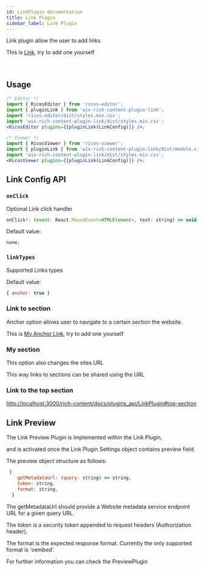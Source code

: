 ```yaml
---
id: LinkPlugin documentation
title: Link Plugin
sidebar_label: Link Plugin
---
```



Link plugin allow the user to add links

<div className="card" id="top-section">
   <span  style={{color: 'black'}}>This is <a style={{color: 'blue', fontSize: '1.2em'}} href="https://wix-incubator.github.io/rich-content/docs/ricos/quick-start">Link</a>, try to add one yourself</span>
</div>
<br />

<br />

## Usage

```jsx
/* Editor */
import { RicosEditor } from 'ricos-editor';
import { pluginLink } from 'wix-rich-content-plugin-link';
import 'ricos-editor/dist/styles.min.css';
import 'wix-rich-content-plugin-link/dist/styles.min.css';
<RicosEditor plugins={[pluginLink(LinkConfig)]} />;

/* Viewer */
import { RicosViewer } from 'ricos-viewer';
import { pluginLink } from 'wix-rich-content-plugin-link/dist/module.viewer';
import 'wix-rich-content-plugin-link/dist/styles.min.css';
<RicosViewer plugins={[pluginLink(LinkConfig)]} />;
```

## Link Config API

### `onClick`

Optional Link click handler

```jsx
onClick?: (event: React.MouseEvent<HTMLElement>, text: string) => void;
```

Default value:

```jsx
none;
```

### `linkTypes`

Supported Links types

Default value:

```jsx
{ anchor: true }
```

### Link to section
Anchor option allows user to navigate to a certain section the website.



<div className="card">
   <span style={{color: 'black'}}>This is <a style={{color: 'blue', fontSize: '1.2em'}} href="#anchor">My Anchor Link</a>, try to add one yourself</span>
   <h3 style={{color: 'black', marginTop:'100px'}} id="anchor">My section</h3>
</div>

This option also changes the sites URL

This way links to sections can be shared using the URL

<div className="card">
   <h3 style={{color: 'black'}}>Link to the top section</h3>
   <a style={{color: 'blue', fontSize: '1.2em'}} href="#top-section">http://localhost:3000/rich-content/docs/plugins_api/LinkPlugin#top-section</a>
</div>

## Link Preview
The Link Preview Plugin is implemented within the Link Plugin,

and is activated once the Link Plugin Settings object contains preview field.

The preview object structure as follows:

``` jsx
 {
    getMetadataUrl: (query: string) => string,
    token: string,
    format: string,
  }
```

The getMetadataUrl should provide a Website metadata service endpoint URL for a given query URL.

The token is a security token appended to request headers (Authorization header).
 
The format is the expected response format. Currently the only supported format is 'oembed'.

For further information you can check the PreviewPlugin
<br />
